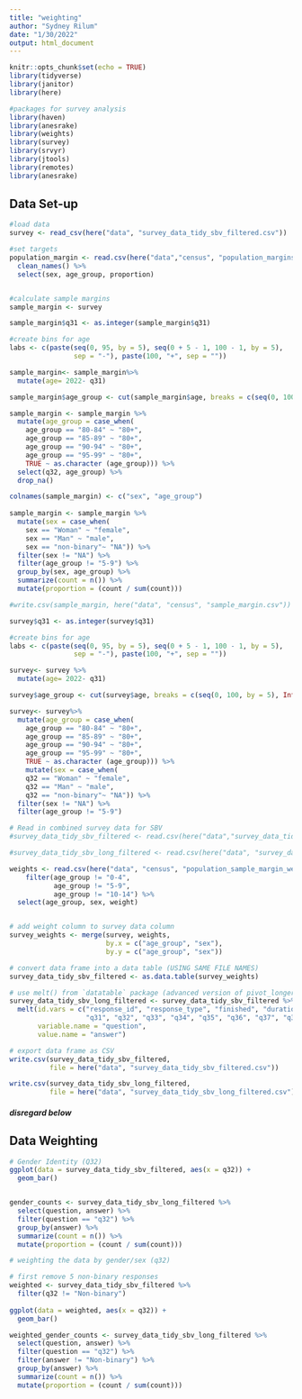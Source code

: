 ```yaml
---
title: "weighting"
author: "Sydney Rilum"
date: "1/30/2022"
output: html_document
---
```


```r
knitr::opts_chunk$set(echo = TRUE)
library(tidyverse)
library(janitor)
library(here)

#packages for survey analysis
library(haven)
library(anesrake)
library(weights)
library(survey)
library(srvyr)
library(jtools)
library(remotes)
library(anesrake)
```

## Data Set-up

```r
#load data 
survey <- read_csv(here("data", "survey_data_tidy_sbv_filtered.csv"))

#set targets
population_margin <- read.csv(here("data","census", "population_margins.csv")) %>% 
  clean_names() %>% 
  select(sex, age_group, proportion)


#calculate sample margins
sample_margin <- survey

sample_margin$q31 <- as.integer(sample_margin$q31)

#create bins for age
labs <- c(paste(seq(0, 95, by = 5), seq(0 + 5 - 1, 100 - 1, by = 5),
                sep = "-"), paste(100, "+", sep = ""))

sample_margin<- sample_margin%>% 
  mutate(age= 2022- q31) 

sample_margin$age_group <- cut(sample_margin$age, breaks = c(seq(0, 100, by = 5), Inf), labels = labs, right = FALSE)

sample_margin <- sample_margin %>% 
  mutate(age_group = case_when(
    age_group == "80-84" ~ "80+",
    age_group == "85-89" ~ "80+",
    age_group == "90-94" ~ "80+",
    age_group == "95-99" ~ "80+",
    TRUE ~ as.character (age_group))) %>% 
  select(q32, age_group) %>% 
  drop_na()

colnames(sample_margin) <- c("sex", "age_group")
  
sample_margin <- sample_margin %>% 
  mutate(sex = case_when(
    sex == "Woman" ~ "female",
    sex == "Man" ~ "male",
    sex == "non-binary"~ "NA")) %>% 
  filter(sex != "NA") %>% 
  filter(age_group != "5-9") %>% 
  group_by(sex, age_group) %>% 
  summarize(count = n()) %>% 
  mutate(proportion = (count / sum(count))) 

#write.csv(sample_margin, here("data", "census", "sample_margin.csv"))
```

```r
survey$q31 <- as.integer(survey$q31)

#create bins for age
labs <- c(paste(seq(0, 95, by = 5), seq(0 + 5 - 1, 100 - 1, by = 5),
                sep = "-"), paste(100, "+", sep = ""))

survey<- survey %>% 
  mutate(age= 2022- q31) 

survey$age_group <- cut(survey$age, breaks = c(seq(0, 100, by = 5), Inf), labels = labs, right = FALSE)

survey<- survey%>% 
  mutate(age_group = case_when(
    age_group == "80-84" ~ "80+",
    age_group == "85-89" ~ "80+",
    age_group == "90-94" ~ "80+",
    age_group == "95-99" ~ "80+",
    TRUE ~ as.character (age_group))) %>% 
    mutate(sex = case_when(
    q32 == "Woman" ~ "female",
    q32 == "Man" ~ "male",
    q32 == "non-binary"~ "NA")) %>% 
  filter(sex != "NA") %>% 
  filter(age_group != "5-9") 

```


```r
# Read in combined survey data for SBV
#survey_data_tidy_sbv_filtered <- read.csv(here("data","survey_data_tidy_sbv_filtered.csv"))

#survey_data_tidy_sbv_long_filtered <- read.csv(here("data", "survey_data_tidy_sbv_long_filtered.csv"))

weights <- read.csv(here("data", "census", "population_sample_margin_weights_adjusted.csv")) %>% 
    filter(age_group != "0-4",
           age_group != "5-9",
           age_group != "10-14") %>% 
  select(age_group, sex, weight)


# add weight column to survey data column
survey_weights <- merge(survey, weights,
                        by.x = c("age_group", "sex"),
                        by.y = c("age_group", "sex"))

# convert data frame into a data table (USING SAME FILE NAMES)
survey_data_tidy_sbv_filtered <- as.data.table(survey_weights)

# use melt() from `datatable` package (advanced version of pivot_longer()) to reshape data from wide to long format
survey_data_tidy_sbv_long_filtered <- survey_data_tidy_sbv_filtered %>% 
  melt(id.vars = c("response_id", "response_type", "finished", "duration_in_seconds", "county", "age", "age_group", "sex",
                   "q31", "q32", "q33", "q34", "q35", "q36", "q37", "q38", "q39", "q39_7_text", "q40", "q40_8_text"), 
       variable.name = "question", 
       value.name = "answer")
```

```r
# export data frame as CSV
write.csv(survey_data_tidy_sbv_filtered,
          file = here("data", "survey_data_tidy_sbv_filtered.csv"))

write.csv(survey_data_tidy_sbv_long_filtered,
          file = here("data", "survey_data_tidy_sbv_long_filtered.csv"))
```

















##### disregard below





## Data Weighting

```r
# Gender Identity (Q32)
ggplot(data = survey_data_tidy_sbv_filtered, aes(x = q32)) +
  geom_bar()


gender_counts <- survey_data_tidy_sbv_long_filtered %>% 
  select(question, answer) %>% 
  filter(question == "q32") %>% 
  group_by(answer) %>% 
  summarize(count = n()) %>% 
  mutate(proportion = (count / sum(count)))

```


```r
# weighting the data by gender/sex (q32)

# first remove 5 non-binary responses
weighted <- survey_data_tidy_sbv_filtered %>% 
  filter(q32 != "Non-binary")
  
ggplot(data = weighted, aes(x = q32)) +
  geom_bar()

weighted_gender_counts <- survey_data_tidy_sbv_long_filtered %>% 
  select(question, answer) %>% 
  filter(question == "q32") %>% 
  filter(answer != "Non-binary") %>% 
  group_by(answer) %>% 
  summarize(count = n()) %>% 
  mutate(proportion = (count / sum(count)))
```















